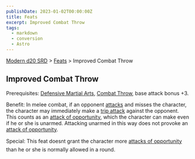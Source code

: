 ```yaml
---
publishDate: 2023-01-02T00:00:00Z
title: Feats
excerpt: Improved Combat Throw
tags:
  - markdown
  - conversion
  - Astro
---
```


[Modern d20 SRD](/#modernD20) > [Feats](modern-d20-srd-feats-index) > Improved Combat Throw

## Improved Combat Throw

Prerequisites: [Defensive Martial Arts](modern-d20-srd-feats-defensive-martial-arts), [Combat Throw](modern-d20-srd-feats-combat-throw), base attack bonus +3.

Benefit: In melee combat, if an opponent [attacks](modern-d20-srd-combat-attack-roll) and misses the character, the character may immediately make a [trip attack](modern-d20-srd-combat-trip) against the opponent. This counts as an [attack of opportunity](modern-d20-srd-combat-attacks-of-opportunity), which the character can make even if he or she is unarmed. Attacking unarmed in this way does not provoke an [attack of opportunity](modern-d20-srd-combat-attacks-of-opportunity).

Special: This feat doesnt grant the character more [attacks of opportunity](modern-d20-srd-combat-attacks-of-opportunity) than he or she is normally allowed in a round.
